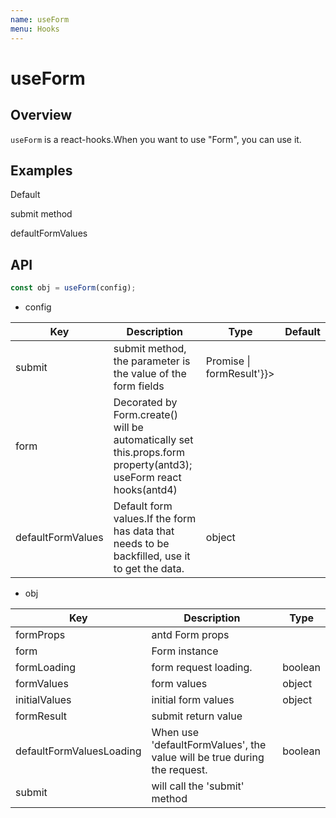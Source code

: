```yaml
---
name: useForm
menu: Hooks
---
```




# useForm


## Overview

`useForm` is a react-hooks.When you want to use "Form", you can use it.

## Examples

Default
<Example name="sunflower-antd-form/Example1" />

submit method
<Example name="sunflower-antd-form/Example2" />

defaultFormValues
<Example name="sunflower-antd-form/Example3" />

## API

```jsx
const obj = useForm(config);
```

- config

<table>
  <thead>
    <tr>
      <th>Key</th>
      <th>Description</th>
      <th>Type</th>
      <th>Default</th>
    </tr>
  </thead>
  <tbody>
    <tr>
      <td>submit</td>
      <td>submit method, the parameter is the value of the form fields</td>
      <td dangerouslySetInnerHTML={{__html: '(formValues) => Promise<formResult> | formResult'}}></td>
      <td></td>
    </tr>
    <tr>
      <td>form</td>
      <td>Decorated by Form.create() will be automatically set this.props.form property(antd3); useForm react hooks(antd4)</td>
      <td></td>
      <td></td>
    </tr>
    <tr>
      <td>defaultFormValues</td>
      <td>Default form values.If the form has data that needs to be backfilled, use it to get the data.</td>
      <td>object</td>
      <td dangerouslySetInnerHTML={{__html: '{}'}}></td>
    </tr>
  </tbody>
</table>




- obj

<table>
  <thead>
    <tr>
      <th>Key</th>
      <th>Description</th>
      <th>Type</th>
    </tr>
  </thead>
  <tbody>
    <tr>
      <td>formProps</td>
      <td>antd Form props</td>
      <td></td>
    </tr>
    <tr>
      <td>form</td>
      <td>Form instance</td>
      <td></td>
    </tr>
    <tr>
      <td>formLoading</td>
      <td>form request loading.</td>
      <td>boolean</td>
    </tr>
    <tr>
      <td>formValues</td>
      <td>form values</td>
      <td>object</td>
    </tr>
    <tr>
      <td>initialValues</td>
      <td>initial form values</td>
      <td>object</td>
    </tr>
    <tr>
      <td>formResult</td>
      <td>submit return value</td>
      <td></td>
    </tr>
    <tr>
      <td>defaultFormValuesLoading</td>
      <td>When use 'defaultFormValues', the value will be true during the request.</td>
      <td>boolean</td>
    </tr>
    <tr>
      <td>submit</td>
      <td>will call the 'submit' method</td>
      <td></td>
    </tr>
  </tbody>
</table>
